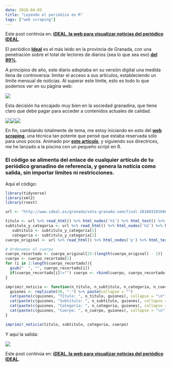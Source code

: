 ---
date: 2018-04-03
title: "Leyendo el periódico en R"
tags: ["web scraping"]
---

Este post continúa en: **[iDEAL, la web para visualizar noticias del periódico IDEAL](/posts/20180418_ideal_shiny/)**.

El periódico **[Ideal ](http://www.ideal.es/)** es el más leído en la provincia de Granada, con una penetración sobre el total de lectores de diarios (sea lo que sea eso) **[del 89%](http://www.cmvocento.com/ideal/)**.

A principios de año, este diario adoptaba en su versión digital una medida llena de controversia: limitar el acceso a sus artículos, estableciendo un límite mensual de noticias. Al superar este límite, esto es todo lo que podemos ver en su página web:  

![](https://78.media.tumblr.com/3fef1ae9ffa76c37679cecdb2ba7a1e6/tumblr_inline_pah2bmnaBj1qemyzq_1280.png)

Esta decisión ha encajado muy bien en la sociedad granadina, que tiene claro que debe pagar para acceder a contenidos actuales de calidad.  

![](https://78.media.tumblr.com/c9affe0bf01c01fdfe42c1991561e282/tumblr_inline_pah2bmACgE1qemyzq_1280.png)![](https://78.media.tumblr.com/c3c362f73ebec52d6f9b91424b7d3d6d/tumblr_inline_pah2bm80Q81qemyzq_1280.png)![](https://78.media.tumblr.com/5c08079e08c649210cc95b06c0253252/tumblr_inline_pah2bnOhlu1qemyzq_1280.png)

En fin, cambiando totalmente de tema, me estoy iniciando en esto del **[web scraping](https://es.wikipedia.org/wiki/Web_scraping)**, una técnica tan potente que pensé que estaba reservada sólo para unos pocos. Animado por **[este artículo](https://datacritics.com/2018/03/20/scrape-it-yourself-spotify-charts)**, y siguiendo sus directrices, me he lanzado a la piscina con un pequeño script en R.

### El código se alimenta del enlace de cualquier artículo de tu periódico granadino de referencia, y genera la noticia como salida, sin importar límites ni restricciones.

Aquí el código:
```{r eval = FALSE}
library(tidyverse)
library(xml2)
library(rvest)

url <- "http://www.ideal.es/granada/vota-granada-semifinal-20180328160038-nt.html"

titulo <- url %>% read_html() %>% html_nodes('h1') %>% html_text() %>% as.data.frame() %>% pull(1) %>% levels()
subtitulo_y_categoria <- url %>% read_html() %>% html_nodes('h2') %>% html_text() %>% as.data.frame() %>% pull(1) %>% levels()
   subtitulo <- subtitulo_y_categoria[1]
   categoria <- subtitulo_y_categoria[2]
cuerpo_original <- url %>% read_html() %>% html_nodes('p') %>% html_text()

# Ordenamos el cuerpo
cuerpo_recortado <- cuerpo_original[25:(length(cuerpo_original) - 1)]
cuerpo <- cuerpo_recortado[1]
for (i in 2:length(cuerpo_recortado)){
  gsub("  ", "", cuerpo_recortado[i])
  if(cuerpo_recortado[i]!="") cuerpo <- rbind(cuerpo, cuerpo_recortado[i])
}

imprimir_noticia <- function(n_titulo, n_subtitulo, n_categoria, n_cuerpo){ 
  guiones <- replicate(50, "-") %>% paste(collapse = "")
  cat(paste(c(guiones, "Título: ", n_titulo, guiones), collapse = "\n"))
  cat(paste(c(guiones, "Subtítulo: ", n_subtitulo, guiones), collapse = "\n"))
  cat(paste(c(guiones, "Categoría: ", n_categoria, guiones), collapse = "\n"))
  cat(paste(c(guiones, "Cuerpo: ", n_cuerpo, guiones), collapse = "\n"))
}

imprimir_noticia(titulo, subtitulo, categoria, cuerpo)
```

Y aquí la salida:  

![](https://78.media.tumblr.com/ee7cfd621699e23141d25a1891f4957c/tumblr_inline_pah2bndVwh1qemyzq_1280.png)

Este post continúa en: **[iDEAL, la web para visualizar noticias del periódico IDEAL](/posts/20180418_ideal_shiny/)**.